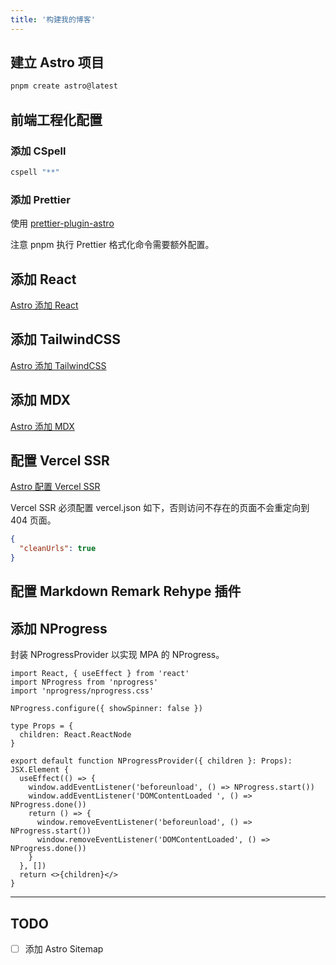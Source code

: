 ```yaml
---
title: '构建我的博客'
---
```


## 建立 Astro 项目

```bash
pnpm create astro@latest
```

## 前端工程化配置

### 添加 CSpell

```bash
cspell "**"
```

### 添加 Prettier

使用 [prettier-plugin-astro](https://github.com/withastro/prettier-plugin-astro/)

注意 pnpm 执行 Prettier 格式化命令需要额外配置。

## 添加 React

[Astro 添加 React](https://docs.astro.build/en/guides/integrations-guide/react/)

## 添加 TailwindCSS

[Astro 添加 TailwindCSS](https://docs.astro.build/en/guides/integrations-guide/tailwind/)

## 添加 MDX

[Astro 添加 MDX](https://docs.astro.build/en/guides/integrations-guide/mdx/)

## 配置 Vercel SSR

[Astro 配置 Vercel SSR](https://docs.astro.build/guides/deploy/vercel/)

Vercel SSR 必须配置 vercel.json 如下，否则访问不存在的页面不会重定向到 404 页面。

```json
{
  "cleanUrls": true
}
```

## 配置 Markdown Remark Rehype 插件

## 添加 NProgress

封装 NProgressProvider 以实现 MPA 的 NProgress。

```tsx
import React, { useEffect } from 'react'
import NProgress from 'nprogress'
import 'nprogress/nprogress.css'

NProgress.configure({ showSpinner: false })

type Props = {
  children: React.ReactNode
}

export default function NProgressProvider({ children }: Props): JSX.Element {
  useEffect(() => {
    window.addEventListener('beforeunload', () => NProgress.start())
    window.addEventListener('DOMContentLoaded ', () => NProgress.done())
    return () => {
      window.removeEventListener('beforeunload', () => NProgress.start())
      window.removeEventListener('DOMContentLoaded', () => NProgress.done())
    }
  }, [])
  return <>{children}</>
}
```

---

## TODO

- [ ] 添加 Astro Sitemap
